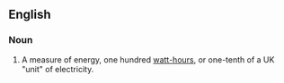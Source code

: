==English==

===Noun===
{{infl|en|noun|head=[[hectowatt]]-[[hour]]}}
# {{physics}} A measure of energy, one hundred [[watt-hour]]s, or one-tenth of a UK "unit" of electricity.